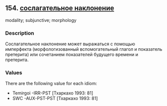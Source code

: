 ## 154. <a href =  'https://agricolamz.github.io/The_Circassian_Isoglosses_Database/154.html'>сослагательное наклонение</a>
modality; subjunctive; morphology

### Description

Cослагательное наклонение может выражаться с помощью имперфекта (морфологизованный вспомогательный глагол и показатель претерита) или сочетанием показателей будущего времени и претерита.

### Values
There are the following value for each idiom:

* Temirgoi  -IRR-PST [Тхаркахо 1993: 81] 
* SWC  -AUX-PST-PST [Тхаркахо 1993: 81] 

